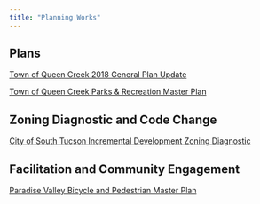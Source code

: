 ```yaml
---
title: "Planning Works"
---
```


## Plans
<p>[Town of Queen Creek 2018 General Plan Update](https://plan-et.us/town-of-queen-creek-2018-general-plan/)</p>
<p>[Town of Queen Creek Parks & Recreation Master Plan](https://plan-et.us/toqc-2017prplan/)</p>

## Zoning Diagnostic and Code Change
[City of South Tucson Incremental Development Zoning Diagnostic](https://www.southtucsonaz.gov/devservices/page/incremental-development-zoning-diagnostic)

## Facilitation and Community Engagement
[Paradise Valley Bicycle and Pedestrian Master Plan](https://plan-et.us/public-engagement/)

